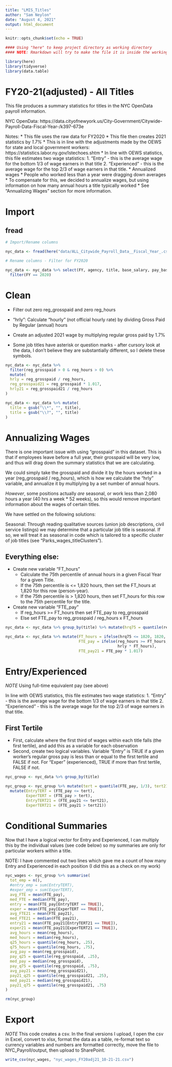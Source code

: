 ```yaml
---
title: "LMIS_Titles"
author: "Sam Neylon"
date: "August 4, 2021"
output: html_document
---
```


```r
knitr::opts_chunk$set(echo = TRUE)

#### Using "here" to keep project directory as working directory
#### NOTE: Rmarkdown will try to make the file it is inside the working directory, but "here" should fix it.

library(here)
library(tidyverse)
library(data.table)

```

# FY20-21(adjusted) - All Titles

This file produces a summary statistics for titles in the NYC OpenData payroll information.

NYC OpenData: https://data.cityofnewyork.us/City-Government/Citywide-Payroll-Data-Fiscal-Year-/k397-673e

Notes:
  * This file uses the raw data for FY2020
  * This file then creates 2021 statistics by *1.7%*
    * This is in line with the adjustments made by the OEWS for state and local government workers: https://statistics.labor.ny.gov/lstechoes.shtm
  * In line with OEWS statistics, this file estimates two wage statistics:
    1. "Entry" - this is the average wage for the bottom 1/3 of wage earners in that title
    2. "Experienced" - this is the average wage for the top 2/3 of wage earners in that title.
  * Annualized wages
    * People who worked less than a year were dragging down averages
    * To compensate for this, we decided to annualize wages, but using information on how many annual hours a title typically worked
    * See "Annualizing Wages" section for more information.

# Import

## fread

```r

# Import/Rename columns

nyc_data <- fread(here("data/ALL_Citywide_Payroll_Data__Fiscal_Year_.csv"), col.names = c("FY", "payroll_num", "agency", "last", "first", "ME", "start_date", "borough", "title", "leave_status", "base_salary", "pay_basis", "reg_hours", "reg_grosspaid", "OT_hrs", "OT_paid", "total_otherPay"))

# Rename columns - Filter for FY2020

nyc_data <- nyc_data %>% select(FY, agency, title, base_salary, pay_basis, reg_hours, reg_grosspaid) %>% 
  filter(FY == 2020)


```

# Clean

* Filter out zero reg_grosspaid and zero reg_hours
* "hrly": Calculate "hourly" (not official hourly rate) by dividing Gross Paid by Regular (annual) hours
* Create an adjusted 2021 wage by multiplying regular gross paid by 1.7%

* Some job titles have asterisk or question marks - after cursory look at the data, I don't believe they are substantially different, so I delete these symbols.

```r

nyc_data <- nyc_data %>%
  filter(reg_grosspaid > 0 & reg_hours > 0) %>% 
  mutate(
  hrly = reg_grosspaid / reg_hours,
  reg_grosspaid21 = reg_grosspaid * 1.017,
  hrly21 = reg_grosspaid21 / reg_hours
)

nyc_data <- nyc_data %>% mutate(
  title = gsub("\\*", "", title),
  title = gsub("\\?", "", title)
)

```

# Annualizing Wages

There is one important issue with using "grosspaid" in this dataset. This is that if employees leave before a full year, their grosspaid will be very low, and thus will drag down the summary statistics that we are calculating.

We could simply take the grosspaid and divide it by the hours worked in a year (reg_grosspaid / reg_hours), which is how we calculate the "hrly" variable, and annualize it by multiplying by a set number of annual hours. 

*However*, some positions actually *are* seasonal, or work less than 2,080 hours a year (40 hrs a week * 52 weeks), so this would remove important information about the wages of certain titles.

We have settled on the following solutions:

  Seasonal: Through reading qualitative sources (union job descriptions, civil service listings) we may determine that a particular job title is seasonal. If so, we will treat it as seasonal in code which is tailored to a specific cluster of job titles (see "Parks_wages_titleClusters").

## Everything else: 

* Create new variable "FT_hours"
  * Calculate the 75th percentile of annual hours in a given Fiscal Year for a given Title.
  * If the 75th percentile is <= 1,820 hours, then set the FT_hours at 1,820 for this row (person-year).
  * If the 75th percentile is > 1,820 hours, then set FT_hours for this row to the 75th percentile for the title.
  
* Create new variable "FTE_pay"
  * If reg_hours >= FT_hours then set FTE_pay to reg_grosspaid
  * Else set FTE_pay to reg_grosspaid / reg_hours x FT_hours


```r

nyc_data <- nyc_data %>% group_by(title) %>% mutate(hrq75 = quantile(reg_hours, .75)) %>% ungroup()

nyc_data <- nyc_data %>% mutate(FT_hours = ifelse(hrq75 <= 1820, 1820, hrq75),
                                FTE_pay = ifelse(reg_hours >= FT_hours, reg_grosspaid, 
                                                 hrly * FT_hours),
                                FTE_pay21 = FTE_pay * 1.017)

```


# Entry/Experienced

*NOTE* Using full-time equivalent pay (see above)

In line with OEWS statistics, this file estimates two wage statistics:
  1. "Entry" - this is the average wage for the bottom 1/3 of wage earners in that title
  2. "Experienced" - this is the average wage for the top 2/3 of wage earners in that title.
  
## First Tertile
  
  * First, calculate where the first third of wages within each title falls (the first tertile), and add this as a variable for each observation
  * Second, create two logical variables. Variable "Entry" is TRUE if a given worker's regular gross pay is less than or equal to the first tertile and FALSE if not. For "Exper" (experienced), TRUE if more than first tertile, FALSE if not.


```r

nyc_group <- nyc_data %>% group_by(title)

nyc_group <- nyc_group %>% mutate(tert = quantile(FTE_pay, 1/3), tert21 = quantile(FTE_pay21, 1/3)) %>% 
  mutate(EntryTERT = (FTE_pay <= tert),
         ExperTERT = (FTE_pay > tert),
         EntryTERT21 = (FTE_pay21 <= tert21),
         ExperTERT21 = (FTE_pay21 > tert21))

```

# Conditional Summaries

Now that I have a logical vector for Entry and Experienced, I can multiply this by the individual values (see code below) so my summaries are only for particular workers within a title.

NOTE: I have commented out two lines which gave me a count of how many Entry and Experienced in each position (I did this as a check on my work)

```r

nyc_wages <- nyc_group %>% summarise(
  tot_emp = n(),
  #entry_emp = sum(EntryTERT),
  #exper_emp = sum(ExperTERT),
  avg_FTE = mean(FTE_pay),
  med_FTE = median(FTE_pay),
  entry = mean(FTE_pay[EntryTERT == TRUE]),
  exper = mean(FTE_pay[ExperTERT == TRUE]),
  avg_FTE21 = mean(FTE_pay21),
  med_FTE21 = median(FTE_pay21),
  entry21 = mean(FTE_pay21[EntryTERT21 == TRUE]),
  exper21 = mean(FTE_pay21[ExperTERT21 == TRUE]),
  avg_hours = mean(reg_hours),
  med_hours = median(reg_hours),
  q25_hours = quantile(reg_hours, .25),
  q75_hours = quantile(reg_hours, .75),
  avg_pay = mean(reg_grosspaid),
  pay_q25 = quantile(reg_grosspaid, .25),
  med_pay = median(reg_grosspaid),
  pay_q75 = quantile(reg_grosspaid, .75),
  avg_pay21 = mean(reg_grosspaid21),
  pay21_q25 = quantile(reg_grosspaid21, .25),
  med_pay21 = median(reg_grosspaid21),
  pay21_q75 = quantile(reg_grosspaid21, .75)
)

rm(nyc_group)

```

 
# Export

*NOTE* This code creates a csv. In the final versions I upload, I open the csv in Excel, convert to xlsx, format the data as a table, re-format text so currency variables and numbers are formatted correctly, move the file to NYC_Payroll/output, then upload to SharePoint.

```r

write_csv(nyc_wages, "nyc_wages_FY20adj21_10-21-21.csv")

```






